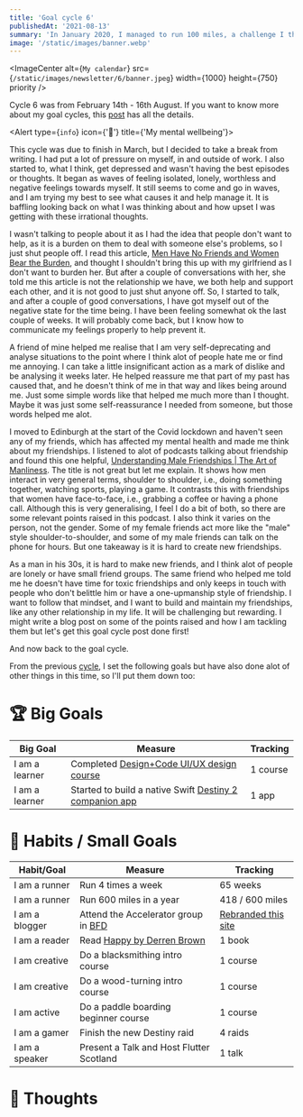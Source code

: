 ```yaml
---
title: 'Goal cycle 6'
publishedAt: '2021-08-13'
summary: 'In January 2020, I managed to run 100 miles, a challenge I thought I wouldn`t complete.'
image: '/static/images/banner.webp'
---
```


<ImageCenter
  alt={`My calendar`}
  src={`/static/images/newsletter/6/banner.jpeg`}
  width={1000}
  height={750}
  priority
/>

Cycle 6 was from February 14th - 16th August. If you want to know more about my goal cycles, this [post](https://iainsmith.me/newsletter/0) has all the details.

<Alert type={`info`} icon={'🧠'} title={'My mental wellbeing'}>

This cycle was due to finish in March, but I decided to take a break from writing. I had put a lot of pressure on myself, in and outside of work. I also started to, what I think, get depressed and wasn't having the best episodes or thoughts. It began as waves of feeling isolated, lonely, worthless and negative feelings towards myself. It still seems to come and go in waves, and I am trying my best to see what causes it and help manage it. It is baffling looking back on what I was thinking about and how upset I was getting with these irrational thoughts.

I wasn't talking to people about it as I had the idea that people don't want to help, as it is a burden on them to deal with someone else's problems, so I just shut people off. I read this article, [Men Have No Friends and Women Bear the Burden](https://www.harpersbazaar.com/culture/features/a27259689/toxic-masculinity-male-friendships-emotional-labor-men-rely-on-women/), and thought I shouldn't bring this up with my girlfriend as I don't want to burden her. But after a couple of conversations with her, she told me this article is not the relationship we have, we both help and support each other, and it is not good to just shut anyone off. So, I started to talk, and after a couple of good conversations, I have got myself out of the negative state for the time being. I have been feeling somewhat ok the last couple of weeks. It will probably come back, but I know how to communicate my feelings properly to help prevent it.

A friend of mine helped me realise that I am very self-deprecating and analyse situations to the point where I think alot of people hate me or find me annoying. I can take a little insignificant action as a mark of dislike and be analysing it weeks later. He helped reassure me that part of my past has caused that, and he doesn't think of me in that way and likes being around me. Just some simple words like that helped me much more than I thought. Maybe it was just some self-reassurance I needed from someone, but those words helped me alot.

I moved to Edinburgh at the start of the Covid lockdown and haven't seen any of my friends, which has affected my mental health and made me think about my friendships. I listened to alot of podcasts talking about friendship and found this one helpful, [Understanding Male Friendships | The Art of Manliness](https://open.spotify.com/episode/5hk3VO14h7TVHWkpYjXCqD?si=J3WLZQdEQM67zlzA7q_kvg&dl_branch=1). The title is not great but let me explain. It shows how men interact in very general terms, shoulder to shoulder, i.e., doing something together, watching sports, playing a game. It contrasts this with friendships that women have face-to-face, i.e., grabbing a coffee or having a phone call. Although this is very generalising, I feel I do a bit of both, so there are some relevant points raised in this podcast. I also think it varies on the person, not the gender. Some of my female friends act more like the "male" style shoulder-to-shoulder, and some of my male friends can talk on the phone for hours. But one takeaway is it is hard to create new friendships.

As a man in his 30s, it is hard to make new friends, and I think alot of people are lonely or have small friend groups. The same friend who helped me told me he doesn't have time for toxic friendships and only keeps in touch with people who don't belittle him or have a one-upmanship style of friendship. I want to follow that mindset, and I want to build and maintain my friendships, like any other relationship in my life. It will be challenging but rewarding. I might write a blog post on some of the points raised and how I am tackling them but let's get this goal cycle post done first!

And now back to the goal cycle.

</Alert>

From the previous [cycle](https://iainsmith.me/newsletter/5), I set the following goals but have also done alot of other things in this time, so I'll put them down too:

# 🏆 Big Goals

| Big Goal       | Measure                                                                                        | Tracking |
| -------------- | ---------------------------------------------------------------------------------------------- | -------- |
| I am a learner | Completed [Design+Code UI/UX design course](https://designcode.io/ui-design)                   | 1 course |
| I am a learner | Started to build a native Swift [Destiny 2 companion app](https://github.com/b099l3/dinklebot) | 1 app    |

# 🏅 Habits / Small Goals

| Habit/Goal     | Measure                                                             | Tracking                                         |
| -------------- | ------------------------------------------------------------------- | ------------------------------------------------ |
| I am a runner  | Run 4 times a week                                                  | 65 weeks                                         |
| I am a runner  | Run 600 miles in a year                                             | 418 / 600 miles                                  |
| I am a blogger | Attend the Accelerator group in [BFD](https://bloggingfordevs.com/) | [Rebranded this site](https://iainsmith.me/blog) |
| I am a reader  | Read [Happy by Derren Brown](https://amzn.to/2IVmvWY)               | 1 book                                           |
| I am creative  | Do a blacksmithing intro course                                     | 1 course                                         |
| I am creative  | Do a wood-turning intro course                                      | 1 course                                         |
| I am active    | Do a paddle boarding beginner course                                | 1 course                                         |
| I am a gamer   | Finish the new Destiny raid                                         | 4 raids                                          |
| I am a speaker | Present a Talk and Host Flutter Scotland                            | 1 talk                                           |

# 🤔 Thoughts
